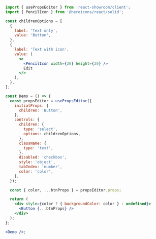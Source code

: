 ```jsx
import { usePropsEditor } from 'react-showroom/client';
import { PencilIcon } from '@heroicons/react/solid';

const childrenOptions = [
  {
    label: 'Text only',
    value: 'Button',
  },
  {
    label: 'Text with icon',
    value: (
      <>
        <PencilIcon width={20} height={20} />
        Edit
      </>
    ),
  },
];

const Demo = () => {
  const propsEditor = usePropsEditor({
    initialProps: {
      children: 'Button',
    },
    controls: {
      children: {
        type: 'select',
        options: childrenOptions,
      },
      className: {
        type: 'text',
      },
      disabled: 'checkbox',
      style: 'object',
      tabIndex: 'number',
      color: 'color',
    },
  });

  const { color, ...btnProps } = propsEditor.props;

  return (
    <div style={color ? { backgroundColor: color } : undefined}>
      <Button {...btnProps} />
    </div>
  );
};

<Demo />;
```

